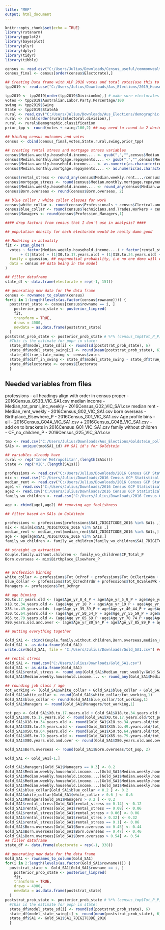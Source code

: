 ---
title: "MRP"
output: html_document
---

```{r setup, include=FALSE}
knitr::opts_chunk$set(echo = TRUE)
library(rstanarm)
library(ggplot2)
library(bayesplot)
library(plyr)
library(dplyr)
library(tidyr)
library(tibble)
```

```{R Census prep}
census <- read.csv("C:/Users/Julius/Downloads/Census_useful/commonwealth_electorate_data.csv", header = TRUE)
census_final <- census[order(census$Electorate),]
```

```{R 2016 election prep}

## Creating Data frame with ALP 2016 votes and total votes(use this to decrease the total number of people in an electorate?)
tpp2019 <- read.csv("C:/Users/Julius/Downloads/Aus_Elections/2019_HouseTppByDivision.csv") ## Two Party pref, so even with Labor/Lib dead last should still give data for those two

tpp2019 <- tpp2019[order(tpp2019$DivisionNm),] # make sure electorates are in correct order
votes <- tpp2019$Australian.Labor.Party.Percentage/100
swing <- tpp2019$Swing
State <- tpp2019$StateAb
rural <- read.csv("C:/Users/Julius/Downloads/Aus_Elections/demographic-classification-as-at-3-july-2020.xlsx - Australia - demographic classif.csv")
rural <- rural[order(rural$Electoral.division),]
rural <- rural$Demographic.classification
prior_tpp <- round(votes + swing/100,2) ## may need to round to 2 decimal points, could be overly specific with 3
```
```{r binning}

## binding census outcomes and votes
census <- cbind(census_final,votes,State,rural,swing,prior_tpp)

## creating rental stress and mortgage stress variables
census$Median.weekly.household.income.... <- gsub(",","",census$Median.weekly.household.income....) ## x,xxx format for numbers is preventing conversion to numeric
census$Median.monthly.mortgage.repayments.... <- gsub(",","",census$Median.monthly.mortgage.repayments....) 
census$Median.weekly.household.income.... <- as.numeric(as.character(census$Median.weekly.household.income....))
census$Median.monthly.mortgage.repayments.... <- as.numeric(as.character(census$Median.monthly.mortgage.repayments....))

census$rental_stress <- round_any(census$Median.weekly.rent..../census$Median.weekly.household.income...., 0.02)
census$mortgage_stress <- round(census$Median.monthly.mortgage.repayments..../census$Median.weekly.household.income....,1)
census$Median.weekly.household.income.... <- round_any(census$Median.weekly.household.income...., 50)
census$Born.overseas <- round(census$Born.overseas, 2)

## blue collar / white collar classes for work
census$white_collar <- round(census$Professionals + census$Clerical.and.Administrative.Workers + census$Community.and.Personal.Service.Workers,1)
census$blue_collar <- round(census$Technicians.and.Trades.Workers + census$Sales.Workers + census$Machinery.Operators.and.Drivers + census$Labourers,1) 
census$Managers <- round(census$Profession_Managers,1)

#### drop factors from census that I don't use in analysis? ####

## population density for each electorate would be really damn good
```
```{r manipulation}

## Modeling in actuality
fit <- stan_glmer(
  votes ~ factor(Median.weekly.household.income....) + factor(rental_stress) + factor(rural) + factor(Born.overseas) + factor(blue_collar) + factor(white_collar) + factor(Managers)
       + (1|State) + (1|X0.to.17.years.old) + (1|X18.to.34.years.old) + (1|X35.to.49.years.old) + (1|X50.to.64.years.old) +(1|X65.to.79.years.old) + (1|X80.years.old.and.over),
  family = gaussian, ## exponential probability, i.e no one demo will ever vote 100% one way
  data = census ## data being in the model
)

## filler dataframe 
state_df <- data.frame(electorate = rep(-1, 151))

## generating new data for the data frame
census <- rownames_to_column(census)
for(i in 1:length(levels(as.factor(census$rowname)))) {
  poststrat_state <- census[census$rowname == i, ]
    posterior_prob_state <- posterior_linpred(
    fit,
    transform = TRUE,
    draws = 4000,
    newdata = as.data.frame(poststrat_state)
  )
poststrat_prob_state <- posterior_prob_state # %*% (census_tmp$Tot_P_P) / sum(census_tmp$Tot_P_P)
  #This is the estimate for popn in state:
  state_df$model_state_sd[i] <- round(sd(poststrat_prob_state), 6)
  state_df$model_state_swing[i] <- round(mean(poststrat_prob_state), 6)
  state_df$true_state_swing <- census$votes
  state_df$diff_in_swing <- state_df$model_state_swing - state_df$true_state_swing
  state_df$electorate <- census$Electorate
  }
```

## Needed variables from files
professions - all headings align with order in census proper - 2016Census_G53B_VIC_SA1.csv 
median income - Median_tot_prsnl_inc_weekly - 2016Census_G02_VIC_SA1.csv
median rent - Median_rent_weekly - 2016Census_G02_VIC_SA1.csv
born overseas - Birthplace_Elsewhere_P  - 2016Census_G01_VIC_SA1.csv 
Age profile bins - all - 2016Census_G04A_VIC_SA1.csv + 2016Census_G04B_VIC_SA1.csv - add on to brackets in 2016Census_G01_VIC_SA1.csv
family without children - CF_no_children_P - 2016Census_G25_VIC_SA1.csv

```{r applying to Goldstein SA1s}
tmp <- read.csv("C:/Users/Julius/Downloads/Aus_Elections/Goldstein_polling_data.csv", header = TRUE) ## existing SA1 prediction data
SA1s <- unique(tmp$SA1_id) ## SA1 id's for Goldstein

## variables already have
rural <- rep('Inner Metropolitan',(length(SA1s)))
State <- rep('VIC',(length(SA1s)))

professions <- read.csv("C:/Users/Julius/Downloads/2016 Census GCP Statistical Area 1 for VIC/2016Census_G53B_VIC_SA1.csv")
mix <- read.csv("C:/Users/Julius/Downloads/2016 Census GCP Statistical Area 1 for VIC/2016Census_G01_VIC_SA1.csv")
median_rent <- read.csv("C:/Users/Julius/Downloads/2016 Census GCP Statistical Area 1 for VIC/2016Census_G02_VIC_SA1.csv")
age1 <- read.csv("C:/Users/Julius/Downloads/2016 Census GCP Statistical Area 1 for VIC/2016Census_G04A_VIC_SA1.csv")
age2 <- read.csv("C:/Users/Julius/Downloads/2016 Census GCP Statistical Area 1 for VIC/2016Census_G04B_VIC_SA1.csv")
family_wo_children <- read.csv("C:/Users/Julius/Downloads/2016 Census GCP Statistical Area 1 for VIC/2016Census_G25_VIC_SA1.csv")

age <- cbind(age1,age2) ## removing age foolishness

## filter based on SA1s in Goldstein

professions <- professions[professions$SA1_7DIGITCODE_2016 %in% SA1s ,]
mix <- mix[mix$SA1_7DIGITCODE_2016 %in% SA1s ,]
median_rent <- median_rent[median_rent$SA1_7DIGITCODE_2016 %in% SA1s,]
age <- age[age$SA1_7DIGITCODE_2016 %in% SA1s,]
family_wo_children <- family_wo_children[family_wo_children$SA1_7DIGITCODE_2016 %in% SA1s,]

## straight up extraction
Couple.family.without.children <- family_wo_children$CF_Total_P
Born.overseas <- mix$Birthplace_Elsewhere_P


## profession binning
white_collar <- professions$Tot_OcProf + professions$Tot_OcClericAdm + professions$Tot_OcComPerS
blue_collar <- professions$Tot_OcTechTrdW + professions$Tot_OcSalesWk + professions$Tot_OcMacOp_Driv +  professions$Tot_OcLab
Managers <- professions$Tot_OcMngr

## age binning
X0.to.17.years.old <- (age$Age_yr_0_4_P + age$Age_yr_5_9_P + age$Age_yr_10_14_P +age$Age_yr_15_P + age$Age_yr_16_P + age$Age_yr_17_P)
X18.to.34.years.old <- (age$Age_yr_18_P + age$Age_yr_19_P + age$Age_yr_20_24_P + age$Age_yr_25_29_P + age$Age_yr_30_34_P)
X35.to.49.years.old<- (age$Age_yr_35_39_P + age$Age_yr_40_44_P + age$Age_yr_45_49_P)
X50.to.64.years.old <- (age$Age_yr_50_54_P + age$Age_yr_55_59_P + age$Age_yr_60_64_P)
X65.to.79.years.old <- (age$Age_yr_65_69_P +age$Age_yr_70_74_P +age$Age_yr_75_79_P)
X80.years.old.and.over <- (age$Age_yr_80_84_P + age$Age_yr_85_89_P + age$Age_yr_90_94_P + age$Age_yr_95_99_P + age$Age_yr_100_yr_over_P)

## putting everything together

Gold_SA1 <- cbind(Couple.family.without.children,Born.overseas,median_rent,rural,State,white_collar,blue_collar,Managers,X0.to.17.years.old,X18.to.34.years.old,X35.to.49.years.old,X50.to.64.years.old,X65.to.79.years.old,X80.years.old.and.over)
Gold_SA1 <- as.data.frame(Gold_SA1)
write.csv(Gold_SA1, file = "C:/Users/Julius/Downloads/Gold_SA1.csv") ## due to weird math shit going on

## rental stress
Gold_SA1 <- read.csv("C:/Users/Julius/Downloads/Gold_SA1.csv")
Gold_SA1 <- as.data.frame(Gold_SA1)
Gold_SA1$rental_stress <- round_any(Gold_SA1$Median_rent_weekly/Gold_SA1$Median_tot_hhd_inc_weekly,0.02)
Gold_SA1$Median.weekly.household.income.... <- round_any(Gold_SA1$Median_tot_hhd_inc_weekly,100)

## rounding job class / age 
tot_working <- (Gold_SA1$white_collar + Gold_SA1$blue_collar + Gold_SA1$Managers)
Gold_SA1$white_collar <- round(Gold_SA1$white_collar/tot_working,1)
Gold_SA1$blue_collar <- round(Gold_SA1$blue_collar/tot_working,1)
Gold_SA1$Managers <- round(Gold_SA1$Managers/tot_working,1)

tot_pop <- Gold_SA1$X0.to.17.years.old + Gold_SA1$X18.to.34.years.old + Gold_SA1$X35.to.49.years.old + Gold_SA1$X50.to.64.years.old + Gold_SA1$X65.to.79.years.old + Gold_SA1$X80.years.old.and.over
Gold_SA1$X0.to.17.years.old <- round(Gold_SA1$X0.to.17.years.old/tot_pop, 2)
Gold_SA1$X18.to.34.years.old <- round(Gold_SA1$X18.to.34.years.old/tot_pop, 2)
Gold_SA1$X35.to.49.years.old <- round(Gold_SA1$X35.to.49.years.old/tot_pop, 2)
Gold_SA1$X50.to.64.years.old <- round(Gold_SA1$X50.to.64.years.old/tot_pop, 2)
Gold_SA1$X65.to.79.years.old <- round(Gold_SA1$X65.to.79.years.old/tot_pop, 2)
Gold_SA1$X80.years.old.and.over <- round(Gold_SA1$X80.years.old.and.over/tot_pop, 2)

Gold_SA1$Born.overseas <- round(Gold_SA1$Born.overseas/tot_pop, 2)

Gold_SA1 <- Gold_SA1[-1,]

Gold_SA1$Managers[Gold_SA1$Managers == 0.3] <- 0.2
Gold_SA1$Median.weekly.household.income....[Gold_SA1$Median.weekly.household.income.... == 2300] <- 2350
Gold_SA1$Median.weekly.household.income....[Gold_SA1$Median.weekly.household.income.... == 2200] <- 2250
Gold_SA1$Median.weekly.household.income....[Gold_SA1$Median.weekly.household.income....>2400] <- 2400
Gold_SA1$Median.weekly.household.income....[Gold_SA1$Median.weekly.household.income....<950] <- 950
Gold_SA1$blue_collar[Gold_SA1$blue_collar < 0.2 ] <- 0.2
Gold_SA1$white_collar[Gold_SA1$white_collar > 0.6 ] <- 0.6
Gold_SA1$Managers[Gold_SA1$Managers > 0.2 ] <- 0.2
Gold_SA1$rental_stress[Gold_SA1$rental_stress == 0.14] <- 0.12
Gold_SA1$rental_stress[Gold_SA1$rental_stress == 0.08] <- 0.06
Gold_SA1$rental_stress[Gold_SA1$rental_stress < 0.06] <- 0.06
Gold_SA1$rental_stress[Gold_SA1$rental_stres > 0.32] <- 0.32
Gold_SA1$rental_stress[Gold_SA1$rental_stress == 0.1] <- 0.06
Gold_SA1$Born.overseas[Gold_SA1$Born.overseas == 0.45] <- 0.44
Gold_SA1$Born.overseas[Gold_SA1$Born.overseas == 0.47] <- 0.46
Gold_SA1$Born.overseas[Gold_SA1$Born.overseas > 0.54] <- 0.54
## filler dataframe 
state_df <- data.frame(electorate = rep(-1, 338))

## generating new data for the data frame
Gold_SA1 <- rownames_to_column(Gold_SA1)
for(i in 2:length(levels(as.factor(Gold_SA1$rowname)))) {
  poststrat_state <- Gold_SA1[Gold_SA1$rowname == i, ]
    posterior_prob_state <- posterior_linpred(
    fit,
    transform = TRUE,
    draws = 4000,
    newdata = as.data.frame(poststrat_state)
  )
poststrat_prob_state <- posterior_prob_state # %*% (census_tmp$Tot_P_P) / sum(census_tmp$Tot_P_P)
  #This is the estimate for popn in state:
  state_df$model_state_sd[i] <- round(sd(poststrat_prob_state), 6)
  state_df$model_state_swing[i] <- round(mean(poststrat_prob_state), 6)
  state_df$SA1 <- Gold_SA1$SA1_7DIGITCODE_2016
  }
```
